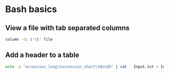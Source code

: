 # Bash basics

## View a file with tab separated columns

```bash
column -ts $'\t' file
```


## Add a header to a table

```bash
echo -e "accession_long\taccession_short\tBinID" | cat - Input.txt > Input_w_header.txt
```